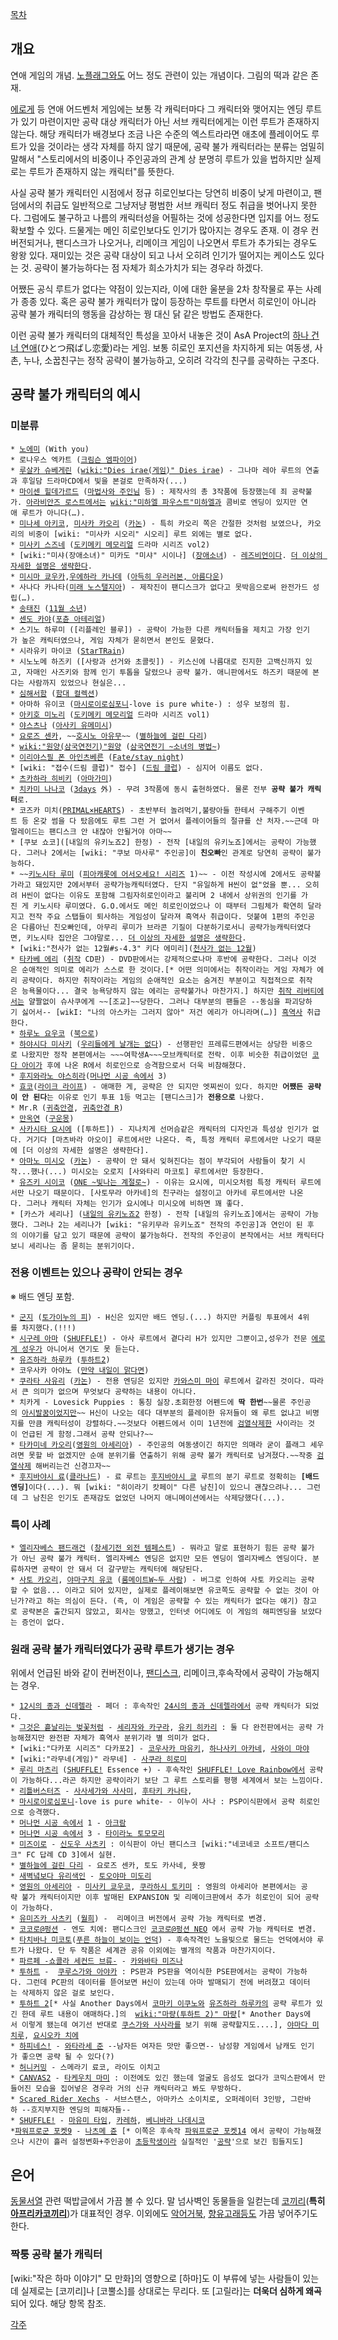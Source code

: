 [[목차]]
== 개요 ==
연애 게임의 개념. [[노플래그]]와도 어느 정도 관련이 있는 개념이다. 그림의 떡과 같은 존재.

[[에로게]] 등 연애 어드벤처 게임에는 보통 각 캐릭터마다 그 캐릭터와 맺어지는 엔딩 루트가 있기 마련이지만 공략 대상 캐릭터가 아닌 서브 캐릭터에게는 이런 루트가 존재하지 않는다. 해당 캐릭터가 배경보다 조금 나은 수준의 엑스트라라면 애초에 플레이어도 루트가 있을 것이라는 생각 자체를 하지 않기 때문에, 공략 불가 캐릭터라는 분류는 엄밀히 말해서 "스토리에서의 비중이나 주인공과의 관계 상 분명히 루트가 있을 법하지만 실제로는 루트가 존재하지 않는 캐릭터"를 뜻한다.

사실 공략 불가 캐릭터인 시점에서 정규 히로인보다는 당연히 비중이 낮게 마련이고, 팬덤에서의 취급도 일반적으로 그냥저냥 평범한 서브 캐릭터 정도 취급을 벗어나지 못한다. 그럼에도 불구하고 나름의 캐릭터성을 어필하는 것에 성공한다면 입지를 어느 정도 확보할 수 있다. 드물게는 메인 히로인보다도 인기가 많아지는 경우도 존재. 이 경우 컨버전되거나, 팬디스크가 나오거나, 리메이크 게임이 나오면서 루트가 추가되는 경우도 왕왕 있다. 재미있는 것은 공략 대상이 되고 나서 오히려 인기가 떨어지는 케이스도 있다는 것. 공략이 불가능하다는 점 자체가 희소가치가 되는 경우라 하겠다.

어쨌든 공식 루트가 없다는 약점이 있는지라, 이에 대한 울분을 2차 창작물로 푸는 사례가 종종 있다. 혹은 공략 불가 캐릭터가 많이 등장하는 루트를 타면서 히로인이 아니라 공략 불가 캐릭터의 행동을 감상하는 꿩 대신 닭 같은 방법도 존재한다.

이런 공략 불가 캐릭터의 대체적인 특성을 꼬아서 내놓은 것이 AsA Project의 [[하나 건너 연애]](ひとつ飛ばし恋愛)라는 게임. 보통 히로인 포지션을 차지하게 되는 여동생, 사촌, 누나, 소꿉친구는 정작 공략이 불가능하고, 오히려 각각의 친구를 공략하는 구조다. 


== 공략 불가 캐릭터의 예시 ==
=== 미분류 ===

 * [[노에미]] (With you)
 * 로나우스 엑카트 ([[크림슨 엠파이어]])
 * [[루살카 슈베게린]] ([[wiki:"Dies irae(게임)" Dies irae]]) - 그나마 레아 루트의 연출과 후일담 드라마CD에서 빛을 본걸로 만족하자(...)
 * [[마이센 힐데가르드]] ([[마법사와 주인님]] 등) : 제작사의 총 3작품에 등장했는데 죄 공략불가. [[아라비안즈 로스트]]에서는 [[wiki:"미하엘 파우스트"미하엘]]과 콤비로 엔딩이 있지만 연애 루트가 아니다(…).
 * [[미나세 아키코]], [[미사카 카오리]] ([[카논]]) - 특히 카오리 쪽은 간절한 것처럼 보였으나, 카오리의 비중이 [wiki: "미사카 시오리" 시오리] 루트 외에는 별로 없다.
 * [[미사키 스즈네]] ([[도키메키 메모리얼]] 드라마 시리즈 vol2)
 * [wiki:"미샤(장애소녀)" 미카도 "미샤" 시이나] ([[장애소녀]]) - [[레즈비언]]이다. [[더 이상의 자세한 설명은 생략한다]].
 * [[미시마 쿄우카]],[[우에하라 카나데]] ([[아득히 우러러본, 아름다운]])
 * 사나다 카나타([[미래 노스탤지아]]) - 제작진이 팬디스크가 없다고 못박음으로써 완전가드 성립(…).
 * [[송태진]] ([[11월 소년]])
 * [[센도 카야]]([[포츈 아테리얼]])
 * 스기노 하루미 ([리플레인 블루]) - 공략이 가능한 다른 캐릭터들을 제치고 가장 인기가 높은 캐릭터였으나, 게임 자체가 묻히면서 본인도 묻혔다.
 * 시라유키 마이코 ([[StarTRain]])
 * 시노노메 하즈키 ([사랑과 선거와 초콜릿]) - 키스신에 나름대로 진지한 고백신까지 있고, 자매인 사즈키와 함께 인기 투톱을 달렸으나 공략 불가. 애니판에서도 하즈키 때문에 본다는 사람까지 있었으나 현실은...
 * [[심해서함]] ([[함대 컬렉션]])
 * 아마하 유이코 ([[마시로이로심포니]]-love is pure white-) : 성우 보정의 힘.
 * [[아키호 미노리]] ([[도키메키 메모리얼]] 드라마 시리즈 vol1)
 * [[야스츠나]] ([[아사키 유메미시]])
 * [[요로즈 센카]], ~~[[호시노 아유무]]~~ ([[별하늘에 걸린 다리]])
 * [[wiki:"원양(삼국연전기)"원양]] ([[삼국연전기 ~소녀의 병법~]])
 * [[이리야스필 폰 아인츠베른]] ([[Fate/stay night]])
 * [wiki: "접수(드림 클럽)" 접수] ([[드림 클럽]]) - 심지어 이름도 없다.
 * [[츠카하라 히비키]] ([[아마가미]])
 * [[치카미 나나코]] ([[3days]] 外) - 무려 3작품에 동시 출현하였다. 물론 전부 '''공략 불가 캐릭터'''로.
 * 코즈카 미치([[PRIMAL×HEARTS]]) - 초반부터 놀려먹기,불량아들 한테서 구해주기 이벤트 등 온갖 썸을 다 탔음에도 루트 그런 거 없어서 플레이어들의 절규를 산 처자.~~근데 마멀레이드는 팬디스크 안 내잖아 안될거야 아마~~
 * [쿠보 쇼코]([내일의 유키노죠2] 한정) - 전작 [내일의 유키노죠]에서는 공략이 가능했다. 그러나 2에서는 [wiki: "쿠보 마사루" 주인공]이 '''친오빠'''인 관계로 당연히 공략이 불가능하다.
 * ~~[[키노시타 루미]] ([[피아캐롯에 어서오세요! 시리즈]] 1)~~ - 이전 작성시에 2에서도 공략불가라고 돼있지만 2에서부터 공략가능캐릭터였다. 단지 "유일하게 H씬이 없"었을 뿐... 오히려 H씬이 없다는 이유도 포함해 그림자히로인이라고 불리며 2 내에서 상위권의 인기를 가진 게 키노시타 루미였다. G.O.에서도 메인 히로인이었으나 이 때부터 그림체가 확연히 달라지고 전작 주요 스탭들이 퇴사하는 게임성이 달라져 흑역사 취급이다. 덧붙여 1편의 주인공은 다름아닌 친오빠인데, 아무리 루미가 브라콘 기질이 다분하기로서니 공략가능캐릭터였다면, 키노시타 집안은 그야말로... [[더 이상의 자세한 설명은 생략한다]].
 * [wiki:"천사가 없는 12월#s-4.3" 키다 에미리]([[천사가 없는 12월]])
 * [[타카베 에리]] ([[취작]] CD판) - DVD판에서는 강제적으로나마 후반에 공략한다. 그러나 이것은 순애적인 의미로 에리가 스스로 한 것이다.[* 어떤 의미에서는 취작이라는 게임 자체가 에리 공략이다. 하지만 취작이라는 게임의 순애적인 요소는 숨겨진 부분이고 직접적으로 취작은 능욕물이다... 결국 능욕당하지 않는 에리는 공략불가나 마찬가지.] 하지만 [[취작 리버티]]에서는 얄짤없이 슈사쿠에게 ~~[조교]~~당한다. 그러나 대부분의 팬들은 --동심을 파괴당하기 싫어서-- [wikI: "나의 아스카는 그러지 않아" 저건 에리가 아니라며(…)] [[흑역사]] 취급한다.
 * [[하루노 요우코]] ([[북으로]])
 * [[하야시다 미사키]] ([[우리들에게 날개는 없다]]) - 선행판인 프레류드편에서는 상당한 비중으로 나왔지만 정작 본편에서는 ~~~여학생A~~~모브캐릭터로 전락. 이후 비슷한 취급이었던 [[코다 아이]]가 후에 나온 R에서 히로인으로 승격함으로서 더욱 비참해졌다.
 * [[후지와라노 야스히라]]([[머나먼 시공 속에서]] 3)
 * [[효코]]([[라이크 라이프]]) - 애매한 게, 공략은 안 되지만 엣찌씬이 있다. 하지만 '''어쨌든 공략이 안 된다'''는 이유로 인기 투표 1등 먹고는 [팬디스크]가 '''전용으로''' 나왔다.
 * Mr.R ([[귀축안경]], [[귀축안경 R]])
 * [[만옥연]] ([[구운몽]])
 * [[사카시타 요시에]] ([투하트]) - 지나치게 선머슴같은 캐릭터의 디자인과 특성상 인기가 없다. 거기다 [마츠바라 아오이] 루트에서만 나온다. 즉, 특정 캐릭터 루트에서만 나오기 때문에 [더 이상의 자세한 설명은 생략한다].
 * [[아마노 미시오]] ([[카논]]) - 공략이 안 돼서 잊혀진다는 점이 부각되어 사람들이 찾기 시작...했나(...) 미시오는 오로지 [사와타리 마코토] 루트에서만 등장한다.
 * [[유즈키 시이코]] ([[ONE ~빛나는 계절로~]]) - 이유는 요시에, 미시오처럼 특정 캐릭터 루트에서만 나오기 때문이다. [사토무라 아카네]의 친구라는 설정이고 아카네 루트에서만 나온다. 그러나 캐릭터 자체는 인기가 요시에나 미시오에 비하면 꽤 좋다.
 * [카스가 세리나] ([[내일의 유키노죠2]] 한정) - 전작 [내일의 유키노죠]에서는 공략이 가능했다. 그러나 2는 세리나가 [wiki: "유키무라 유키노죠" 전작의 주인공]과 연인이 된 후의 이야기를 담고 있기 때문에 공략이 불가능하다. 전작의 주인공이 본작에서는 서브 캐릭터다보니 세리나는 좀 묻히는 분위기이다.

=== 전용 이벤트는 있으나 공략이 안되는 경우 ===
※ 배드 엔딩 포함.
 * [[군지]] ([[토가이누의 피]]) - H신은 있지만 배드 엔딩.(...) 하지만 커플링 투표에서 4위를 차지했다.(!!!)
 * [[시구레 아마]] ([[SHUFFLE!]]) - 아사 루트에서 곁다리 H가 있지만 그뿐이고,성우가 전문 [[에로게 성우]]가 아니어서 연기도 못 듣는다.
 * [[유즈하라 하루카]] ([[투하트2]])
 * 코우사카 아야노 ([[만약 내일이 맑다면]])
 * [[쿠라타 사유리]] ([[카논]]) - 전용 엔딩은 있지만 [[카와스미 마이]] 루트에서 갈라진 것이다. 따라서 큰 의미가 없으며 무엇보다 공략하는 내용이 아니다.
 * 치카게 - Lovesick Puppies : 통칭 실장.초회한정 어펜드에 '''딱 한번'''~~물론 주인공의 [[아시발꿈]]이었지만~~ H신이 나오는 데다 대부분의 플레이한 유저들이 왜 루트 없냐고 비명지를 만큼 캐릭터성이 강렬하다.~~것보다 어펜드에서 이미 1년전에 [[검열삭제]]한 사이라는 것이 언급된 게 함정.그래서 공략 안되나?~~
 * [[타카미네 카오리]]([[영원의 아세리아]]) - 주인공의 여동생이긴 하지만 의매라 굳이 플래그 세우려면 못할 바 없겠지만 순애 분위기를 연출하기 위해 공략 불가 캐릭터로 남겨졌다.~~작중 [[검열삭제]] 해버리는건 신경끄자~~
 * [[후지바야시 료]]([[클라나드]]) - 료 루트는 [[후지바야시 쿄]] 루트의 분기 루트로 정확히는 '''[배드 엔딩]'''이다(...). 뭐 [wiki: "히이라기 캇페이" 다른 남친]이 있으니 괜찮으려나... 그런데 그 남친은 인기도 존재감도 없었던 나머지 애니메이션에서는 삭제당했다(...).
=== 특이 사례 ===
 * [[엘리자베스 팬드래건]] ([[창세기전 외전 템페스트]]) - 뭐라고 말로 표현하기 힘든 공략 불가가 아닌 공략 불가 캐릭터. 엘리자베스 엔딩은 없지만 모든 엔딩이 엘리자베스 엔딩이다. 분류하자면 공략이 안 돼서 더 갈구받는 캐릭터에 해당된다.
 * [[사토 카오리]], [[야마구치 유코]] ([[룸메이트W~두 사람]]) - 버그로 인하여 사토 카오리는 공략할 수 없음... 이라고 되어 있지만, 실제로 플레이해보면 유코쪽도 공략할 수 없는 것이 아닌가?라고 하는 의심이 든다. (즉, 이 게임은 공략할 수 있는 캐릭터가 없다는 얘기) 참고로 공략본은 출간되지 않았고, 회사는 망했고, 인터넷 어디에도 이 게임의 해피엔딩을 보았다는 증언이 없다.

=== 원래 공략 불가 캐릭터였다가 공략 루트가 생기는 경우 ===
위에서 언급된 바와 같이 컨버전이나, [[팬디스크]], 리메이크,후속작에서 공략이 가능해지는 경우. 

 * [[12시의 종과 신데렐라]] - 페더 : 후속작인 [[24시의 종과 신데렐라]]에서 공략 캐릭터가 되었다.
 * [[그것은 흩날리는 벚꽃처럼]] - [[세리자와 카구라]], [[유키 히카리]] : 둘 다 완전판에서는 공략 가능해졌지만 완전판 자체가 흑역사 분위기라 별 의미가 없다.
 * [wiki:"다카포 시리즈" 다카포2] - [[코우사카 마유키]], [[하나사키 아카네]], [[사와이 마야]]
 * [wiki:"라무네(게임)" 라무네] - [[사쿠라 히로미]]
 * [[루리 마츠리]] ([[SHUFFLE!]] Essence +) - 후속작인 [[SHUFFLE! Love Rainbow]]에서 공략이 가능하다...라곤 하지만 공략이라기 보단 그 루트 스토리를 평행 세계에서 보는 느낌이다.
 * [[리틀버스터즈]] - [[사사세가와 사사미]], [[후타키 카나타]], 
 * [[마시로이로심포니]]-love is pure white- - 이누이 사나 : PSP이식판에서 공략 히로인으로 승격했다.
 * [[머나먼 시공 속에서]] 1 - [[아크람]]
 * [[머나먼 시공 속에서]] 3 - [[타이라노 토모모리]]
 * [[미즈이로]] - [[신도우 사츠키]] : 이식판이 아닌 팬디스크 [wiki:"네코네코 소프트/팬디스크" FC 답례 CD 3]에서 실현.
 * [[별하늘에 걸린 다리]] - 요로즈 센카, 토도 카사네, 욧짱
 * [[새벽녘보다 유리색인]] - [[토오야마 미도리]]
 * [[영원의 아세리아]] - [[미사키 쿄우코]], [[쿠라하시 토키미]] : 영원의 아세리아 본편에서는 공략 불가 캐릭터이지만 이후 발매된 EXPANSION 및 리메이크판에서 추가 히로인이 되어 공략이 가능하다.
 * [[유미즈카 사츠키]] ([[월희]]) -  리메이크 버전에서 공략 가능 캐릭터로 변경.
 * [[코코로@펑션]] - 엔도 치에: 팬디스크인 [[코코로@펑션 NEO]] 에서 공략 가능 캐릭터로 변경.
 * [[타치바나 미코토]]([[푸른 하늘이 보이는 언덕]]) - 후속작격인 노을빛으로 물드는 언덕에서야 루트가 나왔다. 단 두 작품은 세계관 공유 이외에는 별개의 작품과 마찬가지이다. 
 * [[파르페 -쇼콜라 세컨드 브류-]] - [[카와바타 미즈나]]
 * [[투하트]] -  [[쿠루스가와 아야카]] : PS판과 PS판을 역이식한 PSE판에서는 공략이 가능하다. 그런데 PC판의 데이터를 뜯어보면 H신이 있는데 아마 발매되기 전에 버려졌고 데이터는 삭제하지 않은 걸로 보인다.
 * [[투하트 2]][* 사실 Another Days에서 [[코마키 이쿠노]]와 [[유즈하라 하루카]]의 공략 루트가 있긴 한데 루트 내용이 애매하다.]의  [[wiki:"마량(투하트 2)" 마량]][* Another Days에서 이렇게 됐는데 여기선 반대로 [[쿠스가와 사사라]]를 보기 위해 공략할지도....], [[야마다 미치루]], [[요시오카 치에]]
 * [[하피네스!]] - [[와타라세 준]] --남자든 여자든 맛만 좋으면-- 남성향 게임에서 남캐도 인기가 좋으면 공략 될 수 있다(?)
 * [[허니커밍]] - 스메라기 료코, 라이도 이치고
 * [[CANVAS2]] - [[타케우치 마미]] : 이전에도 있긴 했는데 얼굴도 음성도 없다가 코믹스판에서 만들어진 모습을 집어넣은 경우라 거의 신규 캐릭터라고 봐도 무방하다.
 * [[Scared Rider Xechs]] - 서브스탠스, 아마카스 소이치로, 오퍼레이터 3인방, 그란바하 --흐지부지한 엔딩의 피해자들--
 * [[SHUFFLE!]] - [[마유미 타임]], [[카레하]], [[베니바라 나데시코]]
 *[[파워프로군 포켓9]] - [[나츠메 쥰]] [* 이쪽은 후속작 [[파워프로군 포켓14]] 에서 공략이 가능해졌으나 시간이 흘러 설정변화+주인공이 [[초등학생]]이라 실질적인 '[[공략]]'으로 보긴 힘들지도]

== 은어 ==
[[동물서열]] 관련 떡밥글에서 가끔 볼 수 있다. 말 넘사벽인 동물들을 일컫는데 [[코끼리]]('''특히 [[아프리카코끼리]]''')가 대표적인 경우. 이외에도 [[악어거북]], [[향유고래]]등도 가끔 넣어주기도 한다.

=== 짝퉁 공략 불가 캐릭터 ===
[wiki:"작은 하마 이야기" 모 만화]의 영향으로 [하마]도 이 부류에 넣는 사람들이 있는데 실제로는 [코끼리]나 [코뿔소]를 상대로는 무리다. 또 [고릴라]는 '''더욱더 심하게 왜곡'''되어 있다. 해당 항목 참조.

[[각주]]
